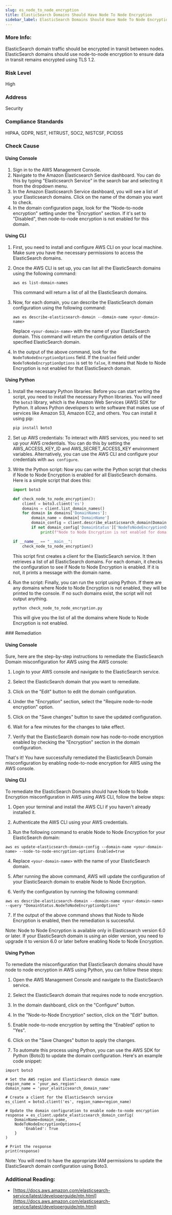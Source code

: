 ```yaml
---
slug: es_node_to_node_encryption
title: ElasticSearch Domains Should Have Node To Node Encryption
sidebar_label: ElasticSearch Domains Should Have Node To Node Encryption
---
```


### More Info:

ElasticSearch domain traffic should be encrypted in transit between nodes. ElasticSearch domains should use node-to-node encryption to ensure data in transit remains encrypted using TLS 1.2.

### Risk Level

High

### Address

Security

### Compliance Standards

HIPAA, GDPR, NIST, HITRUST, SOC2, NISTCSF, PCIDSS



<Tabs><Tab title='Cause'>
### Check Cause

#### Using Console

1. Sign in to the AWS Management Console.
2. Navigate to the Amazon Elasticsearch Service dashboard. You can do this by typing "Elasticsearch Service" in the search bar and selecting it from the dropdown menu.
3. In the Amazon Elasticsearch Service dashboard, you will see a list of your Elasticsearch domains. Click on the name of the domain you want to check.
4. In the domain configuration page, look for the "Node-to-node encryption" setting under the "Encryption" section. If it's set to "Disabled", then node-to-node encryption is not enabled for this domain.

#### Using CLI

1. First, you need to install and configure AWS CLI on your local machine. Make sure you have the necessary permissions to access the ElasticSearch domains.

2. Once the AWS CLI is set up, you can list all the ElasticSearch domains using the following command:

   ```
   aws es list-domain-names
   ```
   This command will return a list of all the ElasticSearch domains.

3. Now, for each domain, you can describe the ElasticSearch domain configuration using the following command:

   ```
   aws es describe-elasticsearch-domain --domain-name <your-domain-name>
   ```
   Replace `<your-domain-name>` with the name of your ElasticSearch domain. This command will return the configuration details of the specified ElasticSearch domain.

4. In the output of the above command, look for the `NodeToNodeEncryptionOptions` field. If the `Enabled` field under `NodeToNodeEncryptionOptions` is set to `false`, it means that Node to Node Encryption is not enabled for that ElasticSearch domain.

#### Using Python

1. Install the necessary Python libraries: Before you can start writing the script, you need to install the necessary Python libraries. You will need the `boto3` library, which is the Amazon Web Services (AWS) SDK for Python. It allows Python developers to write software that makes use of services like Amazon S3, Amazon EC2, and others. You can install it using pip:

   ```python
   pip install boto3
   ```

2. Set up AWS credentials: To interact with AWS services, you need to set up your AWS credentials. You can do this by setting the AWS_ACCESS_KEY_ID and AWS_SECRET_ACCESS_KEY environment variables. Alternatively, you can use the AWS CLI and configure your credentials with `aws configure`.

3. Write the Python script: Now you can write the Python script that checks if Node to Node Encryption is enabled for all ElasticSearch domains. Here is a simple script that does this:

   ```python
   import boto3

   def check_node_to_node_encryption():
       client = boto3.client('es')
       domains = client.list_domain_names()
       for domain in domains['DomainNames']:
           domain_name = domain['DomainName']
           domain_config = client.describe_elasticsearch_domain(DomainName=domain_name)
           if not domain_config['DomainStatus']['NodeToNodeEncryptionOptions']['Enabled']:
               print(f"Node to Node Encryption is not enabled for domain: {domain_name}")

   if __name__ == "__main__":
       check_node_to_node_encryption()
   ```
   
   This script first creates a client for the ElasticSearch service. It then retrieves a list of all ElasticSearch domains. For each domain, it checks the configuration to see if Node to Node Encryption is enabled. If it is not, it prints a message with the domain name.

4. Run the script: Finally, you can run the script using Python. If there are any domains where Node to Node Encryption is not enabled, they will be printed to the console. If no such domains exist, the script will not output anything. 

   ```python
   python check_node_to_node_encryption.py
   ```
   
   This will give you the list of all the domains where Node to Node Encryption is not enabled.

</Tab>


<Tab title='Remediation'>
### Remediation

#### Using Console

Sure, here are the step-by-step instructions to remediate the ElasticSearch Domain misconfiguration for AWS using the AWS console:

1. Login to your AWS console and navigate to the ElasticSearch service.

2. Select the ElasticSearch domain that you want to remediate.

3. Click on the "Edit" button to edit the domain configuration.

4. Under the "Encryption" section, select the "Require node-to-node encryption" option.

5. Click on the "Save changes" button to save the updated configuration.

6. Wait for a few minutes for the changes to take effect.

7. Verify that the ElasticSearch domain now has node-to-node encryption enabled by checking the "Encryption" section in the domain configuration.

That's it! You have successfully remediated the ElasticSearch Domain misconfiguration by enabling node-to-node encryption for AWS using the AWS console.

#### Using CLI

To remediate the ElasticSearch Domains should have Node to Node Encryption misconfiguration in AWS using AWS CLI, follow the below steps:

1. Open your terminal and install the AWS CLI if you haven't already installed it.

2. Authenticate the AWS CLI using your AWS credentials.

3. Run the following command to enable Node to Node Encryption for your ElasticSearch domain:

```
aws es update-elasticsearch-domain-config --domain-name <your-domain-name> --node-to-node-encryption-options Enabled=true
```

4. Replace `<your-domain-name>` with the name of your ElasticSearch domain.

5. After running the above command, AWS will update the configuration of your ElasticSearch domain to enable Node to Node Encryption.

6. Verify the configuration by running the following command:

```
aws es describe-elasticsearch-domain --domain-name <your-domain-name> --query "DomainStatus.NodeToNodeEncryptionOptions"
```

7. If the output of the above command shows that Node to Node Encryption is enabled, then the remediation is successful.

Note: Node to Node Encryption is available only in Elasticsearch version 6.0 or later. If your ElasticSearch domain is using an older version, you need to upgrade it to version 6.0 or later before enabling Node to Node Encryption.

#### Using Python

To remediate the misconfiguration that ElasticSearch domains should have node to node encryption in AWS using Python, you can follow these steps:

1. Open the AWS Management Console and navigate to the ElasticSearch service.

2. Select the ElasticSearch domain that requires node to node encryption.

3. In the domain dashboard, click on the "Configure" button.

4. In the "Node-to-Node Encryption" section, click on the "Edit" button.

5. Enable node-to-node encryption by setting the "Enabled" option to "Yes".

6. Click on the "Save Changes" button to apply the changes.

7. To automate this process using Python, you can use the AWS SDK for Python (Boto3) to update the domain configuration. Here's an example code snippet:

```
import boto3

# Set the AWS region and ElasticSearch domain name
region_name = 'your_aws_region'
domain_name = 'your_elasticsearch_domain_name'

# Create a client for the ElasticSearch service
es_client = boto3.client('es', region_name=region_name)

# Update the domain configuration to enable node-to-node encryption
response = es_client.update_elasticsearch_domain_config(
    DomainName=domain_name,
    NodeToNodeEncryptionOptions={
        'Enabled': True
    }
)

# Print the response
print(response)
```

Note: You will need to have the appropriate IAM permissions to update the ElasticSearch domain configuration using Boto3.

### Additional Reading:

- [https://docs.aws.amazon.com/elasticsearch-service/latest/developerguide/ntn.html](https://docs.aws.amazon.com/elasticsearch-service/latest/developerguide/ntn.html) 


</Tab>
</Tabs>